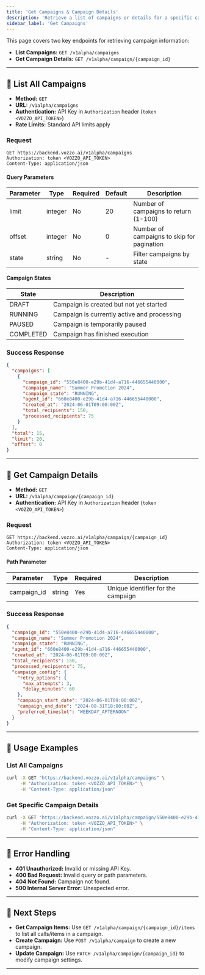 ```yaml
---
title: 'Get Campaigns & Campaign Details'
description: 'Retrieve a list of campaigns or details for a specific campaign using Vozzo Campaign API.'
sidebar_label: 'Get Campaigns'
---
```


This page covers two key endpoints for retrieving campaign information:

- **List Campaigns:** `GET /v1alpha/campaigns`
- **Get Campaign Details:** `GET /v1alpha/campaign/{campaign_id}`

---

## 🔹 List All Campaigns

- **Method:** `GET`
- **URL:** `/v1alpha/campaigns`
- **Authentication:** API Key in `Authorization` header (`token <VOZZO_API_TOKEN>`)
- **Rate Limits:** Standard API limits apply

### Request

```http
GET https://backend.vozzo.ai/v1alpha/campaigns
Authorization: token <VOZZO_API_TOKEN>
Content-Type: application/json
```

#### Query Parameters

| Parameter | Type    | Required | Default | Description                                 |
|-----------|---------|----------|---------|---------------------------------------------|
| limit     | integer | No       | 20      | Number of campaigns to return (1-100)       |
| offset    | integer | No       | 0       | Number of campaigns to skip for pagination  |
| state     | string  | No       | -       | Filter campaigns by state                   |

#### Campaign States

| State      | Description                                 |
|------------|---------------------------------------------|
| DRAFT      | Campaign is created but not yet started     |
| RUNNING    | Campaign is currently active and processing |
| PAUSED     | Campaign is temporarily paused              |
| COMPLETED  | Campaign has finished execution             |

### Success Response

```json
{
  "campaigns": [
    {
      "campaign_id": "550e8400-e29b-41d4-a716-446655440000",
      "campaign_name": "Summer Promotion 2024",
      "campaign_state": "RUNNING",
      "agent_id": "660e8400-e29b-41d4-a716-446655440000",
      "created_at": "2024-06-01T09:00:00Z",
      "total_recipients": 150,
      "processed_recipients": 75
    }
  ],
  "total": 15,
  "limit": 20,
  "offset": 0
}
```

---

## 🔹 Get Campaign Details

- **Method:** `GET`
- **URL:** `/v1alpha/campaign/{campaign_id}`
- **Authentication:** API Key in `Authorization` header (`token <VOZZO_API_TOKEN>`)

### Request

```http
GET https://backend.vozzo.ai/v1alpha/campaign/{campaign_id}
Authorization: token <VOZZO_API_TOKEN>
Content-Type: application/json
```

#### Path Parameter

| Parameter     | Type   | Required | Description                      |
|---------------|--------|----------|----------------------------------|
| campaign_id   | string | Yes      | Unique identifier for the campaign |

### Success Response

```json
{
  "campaign_id": "550e8400-e29b-41d4-a716-446655440000",
  "campaign_name": "Summer Promotion 2024",
  "campaign_state": "RUNNING",
  "agent_id": "660e8400-e29b-41d4-a716-446655440000",
  "created_at": "2024-06-01T09:00:00Z",
  "total_recipients": 150,
  "processed_recipients": 75,
  "campaign_config": {
    "retry_options": {
      "max_attempts": 3,
      "delay_minutes": 60
    },
    "campaign_start_date": "2024-06-01T09:00:00Z",
    "campaign_end_date": "2024-08-31T18:00:00Z",
    "preferred_timeslot": "WEEKDAY_AFTERNOON"
  }
}
```

---

## 🔹 Usage Examples

### List All Campaigns

```bash
curl -X GET "https://backend.vozzo.ai/v1alpha/campaigns" \
     -H "Authorization: token <VOZZO_API_TOKEN>" \
     -H "Content-Type: application/json"
```

### Get Specific Campaign Details

```bash
curl -X GET "https://backend.vozzo.ai/v1alpha/campaign/550e8400-e29b-41d4-a716-446655440000" \
     -H "Authorization: token <VOZZO_API_TOKEN>" \
     -H "Content-Type: application/json"
```

---

## 🔹 Error Handling

- **401 Unauthorized:** Invalid or missing API Key.
- **400 Bad Request:** Invalid query or path parameters.
- **404 Not Found:** Campaign not found.
- **500 Internal Server Error:** Unexpected error.

---

## 🔹 Next Steps

- **Get Campaign Items:** Use `GET /v1alpha/campaign/{campaign_id}/items` to list all calls/items in a campaign.
- **Create Campaign:** Use `POST /v1alpha/campaign` to create a new campaign.
- **Update Campaign:** Use `PATCH /v1alpha/campaign/{campaign_id}` to modify campaign settings.

---